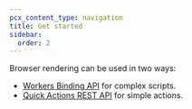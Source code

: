 ```yaml
---
pcx_content_type: navigation
title: Get started
sidebar:
  order: 2
---
```


Browser rendering can be used in two ways:

- [Workers Binding API](/browser-rendering/workers-binding-api) for complex scripts.
- [Quick Actions REST API](/browser-rendering/quick-actions-rest-api/) for simple actions.
